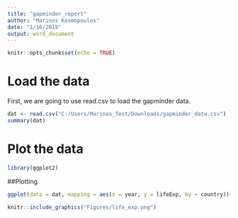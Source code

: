 ```yaml
---
title: "gapminder_report"
author: "Marinos Kosmopoulos"
date: "1/16/2019"
output: word_document
---
```


```r
knitr::opts_chunk$set(echo = TRUE)
```

# Load the data

First, we are going to use read.csv to load the gapminder data.

```r
dat <- read.csv("C:/Users/Marinos_Test/Downloads/gapminder_data.csv")
summary(dat)
```

# Plot the data

```r
library(ggplot2)
```

##Plotting

```r
ggplot(data = dat, mapping = aes(x = year, y = lifeExp, by = country))+facet_wrap(~continent)+geom_line()+ theme_bw()
```

```r
knitr::include_graphics("Figures/life_exp.png")
```

